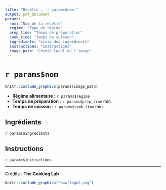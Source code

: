 ```yaml
---
title: "Recette : `r params$nom`"
output: pdf_document
params:
  nom: "Nom de la recette"
  regime: "Type de régime"
  prep_time: "Temps de préparation"
  cook_time: "Temps de cuisson"
  ingredients: "Liste des ingrédients"
  instructions: "Instructions"
  image_path: "Chemin local de l'image"
---
```


# `r params$nom`

```r
knitr::include_graphics(params$image_path)
```

- **Régime alimentaire** : `r params$regime`
- **Temps de préparation** : `r params$prep_time` min
- **Temps de cuisson** : `r params$cook_time` min

## Ingrédients
`r params$ingredients`

## Instructions
`r params$instructions`

---

Crédits : **The Cooking Lab**

```r
knitr::include_graphics("www/logo2.png")
```

